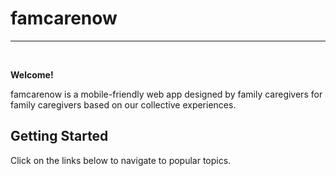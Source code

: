# famcarenow
---
<br />

**Welcome!**

famcarenow is a mobile-friendly web app designed by family caregivers for family caregivers based on our collective experiences.

## Getting Started 

Click on the links below to navigate to popular topics. 


<Nav />